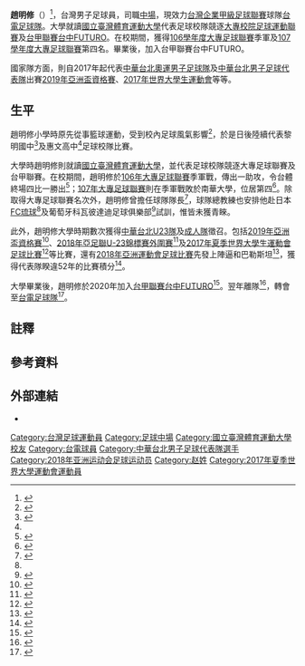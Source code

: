 {{Infobox football biography
| name        = 趙明修
| image       = 
| birth_date  = {{Birth date and age|1997|7|9}}
| birth_place = {{flagicon|Taiwan}}[[台灣|台灣]][[臺中市|臺中市]]
| height      = {{height|m=1.77}}
| weight      = {{weight|kg=79}}
| currentclub = [[台電足球隊|台電足球隊]]
| clubnumber  = 19
| position    = [[中場|中場]]
| youthyears1 = ？–2018
| youthclubs1 = [[國立臺灣體育運動大學|國立臺灣體育運動大學]]
| years1 = 2020–2021
| clubs1 = [[台中FUTURO|台中FUTURO]]
| caps1  = 12
| goals1 = 2
| years2 = 2021–
| clubs2 = [[台電足球隊|台電足球隊]]
| caps2  = 13
| goals2 = 0
| nationalteam1       = {{flagicon|TPE}}[[中華台北男子足球代表隊|中華台北]]
| nationalyears1      = 2017–
| nationalcaps1       = 5
| nationalgoals1      = 0
| pcupdate = {{date|2021年12月19日}}
| ntupdate = {{date|2018年8月15日}}
}}

'''趙明修'''（{{bd|1997年|7月9日}}）<ref>{{Cite news|language=zh-hant|url=https://www.facebook.com/FUTURO.TAIWAN/posts/3056314827746076|title=關於成年隊更新合約球員通知|publisher=台中Futuro Taichung Football Academy|via=Facebook|date=2020-03-05|accessdate=2020-10-26|archive-date=2020-11-07|archive-url=https://web.archive.org/web/20201107163957/https://www.facebook.com/FUTURO.TAIWAN/posts/3056314827746076|dead-url=no}}</ref>，台灣男子足球員，司職[[中場|中場]]，現效力[[台灣企業甲級足球聯賽|台灣企業甲級足球聯賽]]球隊[[台電足球隊|台電足球隊]]。大學就讀[[國立臺灣體育運動大學|國立臺灣體育運動大學]]代表足球校隊競逐[[大專校院足球運動聯賽|大專校院足球運動聯賽]]及[[台灣企業甲級足球聯賽|台甲聯賽]][[台中FUTURO|台中FUTURO]]。在校期間，獲得[[大專校院106學年度足球運動聯賽|106學年度大專足球聯賽]]季軍{{notetag|在台灣，學年採取[[民國紀年|民國紀年]]，並根據中華民國《各級學校學生學年學期假期辦法》規定學年開始日為每年8月1日，結束日為翌年7月31日。因此該屆賽事始於2017年，終於2018年。}}及[[大專校院107學年度足球運動聯賽|107學年度大專足球聯賽]]第四名{{notetag|該屆賽事始於2018年，終於2019年。}}。畢業後，加入台甲聯賽台中FUTURO。

國家隊方面，則自2017年起代表[[中華台北奧運男子足球隊|中華台北奧運男子足球隊]]及[[中華台北男子足球代表隊|中華台北男子足球代表隊]]出賽[[2018年國際足總世界盃外圍賽_(亞洲區)|2019年亞洲盃資格賽]]、[[2017年夏季世界大學生運動會足球比賽|2017年世界大學生運動會]]等等。

==生平==
趙明修小學時原先從事籃球運動，受到校內足球風氣影響<ref name=惠文>{{Cite news|language=zh-hant|url=https://sports.ettoday.net/news/335044|title=台灣足球／籃球轉行踢足球　趙明修要助惠文高中二連霸|publisher=ETtoday|author=張克銘|date=2014-03-15|accessdate=2020-10-26|archive-date=2020-11-07|archive-url=https://web.archive.org/web/20201107164022/https://sports.ettoday.net/news/335044|dead-url=no}}</ref>，於是日後陸續代表黎明國中<ref>{{Cite news|language=zh-hant|url=https://www.chinatimes.com/realtimenews/20170319002583-260403|title=教育部11人制足球聯賽 中市黎明國中男足奪冠|publisher=中國時報|author=盧金足|date=2017-03-19|accessdate=2020-10-26|archive-date=2020-10-29|archive-url=https://web.archive.org/web/20201029154125/https://www.chinatimes.com/realtimenews/20170319002583-260403|dead-url=no}}</ref>及惠文高中<ref name=惠文 />足球校隊比賽。

大學時趙明修則就讀[[國立臺灣體育運動大學|國立臺灣體育運動大學]]，並代表足球校隊競逐大專足球聯賽及台甲聯賽。在校期間，趙明修於[[大專校院106學年度足球運動聯賽|106年大專足球聯賽]]季軍戰，傳出一助攻，令台體終場四比一勝出<ref>{{Cite news|language=zh-hant|url=http://www2.ssu.org.tw/news/news_content.php?nid=9098&key=6LaZ5piO5L%2Bu|title=[男一級決賽] 臺體下半場猛攻 4:1退銘傳奪季軍|publisher=SSU大專學生運動網|author=王昱雯|date=2018-04-03|accessdate=2020-10-26|archive-date=2020-11-07|archive-url=https://web.archive.org/web/20201107164157/http://www2.ssu.org.tw/news/news_content.php?nid=9098&key=6LaZ5piO5L%2Bu|dead-url=no}}</ref>；[[大專校院107學年度足球運動聯賽|107年大專足球聯賽]]則在季軍戰敗於南華大學，位居第四<ref>{{Cite news|language=zh-hant|url=http://www.ssu.org.tw/News/Detail/147ea891-548d-44a6-8040-bbd1aa8084d1|title=男一級決賽臺體面臨大換血 畢業生心底話大聲說|publisher=SSU大專學生運動網|author=林楷能|date=2019-04-09|accessdate=2020-10-26|archive-date=2020-11-07|archive-url=https://web.archive.org/web/20201107164323/http://www.ssu.org.tw/News/Detail/147ea891-548d-44a6-8040-bbd1aa8084d1|dead-url=no}}</ref>。除取得大專足球聯賽名次外，趙明修曾擔任球隊隊長<ref name=琉球>{{Cite news|language=zh-hant|url=https://sports.ettoday.net/news/1331101|title=大專足聯／台體隊長趙明修赴日本測試　遭受震撼教育|publisher=ETtoday|author=林育正|date=2018-12-14|accessdate=2020-10-26|archive-date=2022-01-26|archive-url=https://web.archive.org/web/20220126021743/https://sports.ettoday.net/news/1331101|dead-url=no}}</ref>，球隊總教練也安排他赴日本[[FC琉球|FC琉球]]<ref name=琉球 />及葡萄牙科瓦彼達迪足球俱樂部<ref>{{Cite news|language=zh-hant|url=|title= 挑戰「不可能的任務」 趙明修赴葡 |publisher=聯合報|author=曾思儒|pages=A20版|date=2019-07-19|accessdate=2020-10-26}}</ref>試訓，惟皆未獲青睞。

此外，趙明修大學時期數次獲得[[中華台北奧運男子足球隊|中華台北U23隊]]及[[中華台北男子足球代表隊|成人隊]]徵召。包括[[2018年國際足總世界盃外圍賽_(亞洲區)|2019年亞洲盃資格賽]]<ref>{{Cite news|language=zh-hant|url=https://sports.ettoday.net/news/1049208|title=亞洲盃資格賽／跟老大哥密集征戰　小將趙明修心態更成熟|publisher=ETtoday|author=路皓惟|date=2017-11-09|accessdate=2020-10-26|archive-date=2020-11-07|archive-url=https://web.archive.org/web/20201107164501/https://sports.ettoday.net/news/1049208|dead-url=no}}</ref>、[[2018年亞足聯U-23錦標賽外圍賽|2018年亞足聯U-23錦標賽外圍賽]]<ref>{{Cite news|language=zh-hant|url=https://sports.ettoday.net/news/947911|title=密集賽事洗禮　男足小將趙明修吸經驗|publisher=ETtoday|author=楊孟軒|date=2017-06-18|accessdate=2020-10-26|archive-date=2020-11-07|archive-url=https://web.archive.org/web/20201107165103/https://sports.ettoday.net/news/947911|dead-url=no}}</ref>及[[2017年夏季世界大學生運動會足球比賽|2017年夏季世界大學生運動會足球比賽]]<ref>{{Cite news|language=zh-hant|url=https://sports.ltn.com.tw/news/breakingnews/2162035|title=世大運》主帥心臟病發、隊長受傷報銷 台灣男足逆勢中拚奇蹟|publisher=自由時報|author=廖聿偉|date=2017-08-13|accessdate=2020-10-26|archive-date=2020-11-07|archive-url=https://web.archive.org/web/20201107165200/https://sports.ltn.com.tw/news/breakingnews/2162035|dead-url=no}}</ref>等比賽，還有[[2018年亞洲運動會足球比賽|2018年亞洲運動會足球比賽]]先發上陣逼和巴勒斯坦<ref>{{Cite news|language=zh-hant|url=https://www.storm.mg/article/475406|title=足球》亞運第一仗　中華男足逼和巴勒斯坦|publisher=中央社|via=風傳媒|author=|date=2018-08-11|accessdate=2020-10-26|archive-date=2020-11-07|archive-url=https://web.archive.org/web/20201107165324/https://www.storm.mg/article/475406|dead-url=no}}</ref>，獲得代表隊睽違52年的比賽積分<ref>{{cite web|author=楊勝凱|title=亞運》中華男足暌違52年首戰　潘文傑神撲0:0神奇逼和巴勒斯坦|url=https://www.ltsports.com.tw/other/complex/130739-52-0-0|publisher=麗台運動報|date=2018-08-10|accessdate=2020-10-26|archive-date=2020-11-07|archive-url=https://web.archive.org/web/20201107165428/https://www.ltsports.com.tw/other/complex/130739-52-0-0|dead-url=no}}</ref>。

大學畢業後，趙明修於2020年加入[[台灣企業甲級足球聯賽|台甲聯賽]][[台中FUTURO|台中FUTURO]]<ref>{{Cite news|language=zh-hant|url=https://sports.ettoday.net/news/1684906|title=企甲／12日照踢　前國家隊主帥執教台中FUTURO、紅獅補北市大班底|publisher=ETtoday|author=謝孟儒|date=2020-04-06|accessdate=2020-10-26|archive-date=2020-11-07|archive-url=https://web.archive.org/web/20201107165516/https://sports.ettoday.net/news/1684906|dead-url=no}}</ref>。翌年離隊<ref>{{Cite news|language=zh-hant|url=https://www.facebook.com/permalink.php?story_fbid=3949158435128373&id=1747373271973578|title=台中FUTURO 球員離隊公告|publisher=台中Futuro Taichung Football Academy|date=2021-01-29|accessdate=2021-06-08|archive-date=2021-06-08|archive-url=https://web.archive.org/web/20210608144938/https://www.facebook.com/permalink.php?story_fbid=3949158435128373&id=1747373271973578|dead-url=no}}</ref>，轉會至[[台電足球隊|台電足球隊]]<ref>{{Cite news|language=zh-hant|url=https://sports.ettoday.net/news/1978054|title=企甲／台電二度踢和航源　大同安愛瑞梅開二度歸功媽媽到場|publisher=ETtoday|author=謝孟儒|date=2021-05-10|accessdate=2020-10-26|archive-date=2021-06-15|archive-url=https://web.archive.org/web/20210615154616/https://sports.ettoday.net/news/1978054|dead-url=no}}</ref>。

==註釋==
{{notefoot}}
==參考資料==
{{reflist}}

==外部連結==
*{{Soccerway|478866}}

{{DEFAULTSORT:CHAO趙}}
[[Category:台灣足球運動員|Category:台灣足球運動員]]
[[Category:足球中場|Category:足球中場]]
[[Category:國立臺灣體育運動大學校友|Category:國立臺灣體育運動大學校友]]
[[Category:台電球員|Category:台電球員]]
[[Category:中華台北男子足球代表隊選手|Category:中華台北男子足球代表隊選手]]
[[Category:2018年亚洲运动会足球运动员|Category:2018年亚洲运动会足球运动员]]
[[Category:赵姓|Category:赵姓]]
[[Category:2017年夏季世界大學運動會運動員|Category:2017年夏季世界大學運動會運動員]]